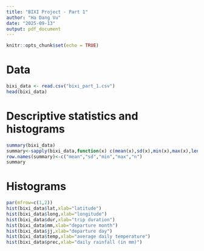```yaml
---
title: "BIXI Project - Part 1"
author: "Ha Dang Vu"
date: "2025-09-13"
output: pdf_document
---
```


```r
knitr::opts_chunk$set(echo = TRUE)
```

# Data
```r
bixi_data <- read.csv("bixi_part_1.csv")
head(bixi_data)
```

# Descriptive statistics and histograms 
```r
summary(bixi_data)
summary<-sapply(bixi_data,function(x) c(mean(x),sd(x),min(x),max(x),length(x)))
row.names(summary)<-c("mean","sd","min","max","n")
summary
```

# Histograms
```r
par(mfrow=c(1,2))
hist(bixi_data$lat,xlab="latitude")
hist(bixi_data$long,xlab="longitude")
hist(bixi_data$dur,xlab="trip duration")
hist(bixi_data$mm,xlab="departure month")
hist(bixi_data$jj,xlab="departure day")
hist(bixi_data$temp,xlab="average daily temperature")
hist(bixi_data$prec,xlab="daily rainfall (in mm)")
```